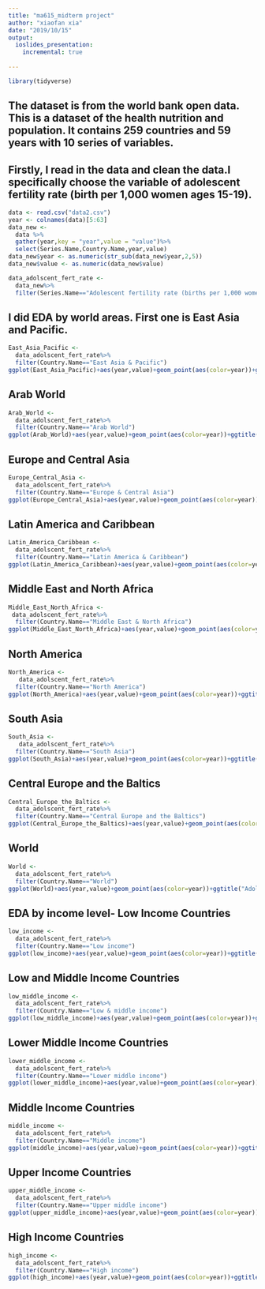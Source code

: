 ```yaml
---
title: "ma615_midterm project"
author: "xiaofan xia"
date: "2019/10/15"
output: 
  ioslides_presentation:
    incremental: true
    
---
```


```r
library(tidyverse)
```


## The dataset is from the world bank open data. This is a dataset of the health nutrition and population. It contains 259 countries and 59 years with 10 series of variables.


## Firstly, I read in the data and clean the data.I specifically choose the variable of adolescent fertility rate (birth per 1,000 women ages 15-19). 

```r
data <- read.csv("data2.csv") 
year <- colnames(data)[5:63]
data_new <- 
  data %>%
  gather(year,key = "year",value = "value")%>%
  select(Series.Name,Country.Name,year,value)
data_new$year <- as.numeric(str_sub(data_new$year,2,5))
data_new$value <- as.numeric(data_new$value) 

data_adolscent_fert_rate <-
  data_new%>%
  filter(Series.Name=="Adolescent fertility rate (births per 1,000 women ages 15-19)")
```


## I did EDA by world areas. First one is East Asia and Pacific.
```r
East_Asia_Pacific <- 
  data_adolscent_fert_rate%>%
  filter(Country.Name=="East Asia & Pacific")
ggplot(East_Asia_Pacific)+aes(year,value)+geom_point(aes(color=year))+ggtitle("Adolescent fertility rate of East Asia & Pacific")
```

## Arab World
```r
Arab_World <- 
  data_adolscent_fert_rate%>%
  filter(Country.Name=="Arab World")
ggplot(Arab_World)+aes(year,value)+geom_point(aes(color=year))+ggtitle("Adolescent fertility rate of Arab World")
```

## Europe and Central Asia
```r
Europe_Central_Asia <- 
  data_adolscent_fert_rate%>%
  filter(Country.Name=="Europe & Central Asia")
ggplot(Europe_Central_Asia)+aes(year,value)+geom_point(aes(color=year))+ggtitle("Adolescent fertility rate of Europe & Central Asia")
```

## Latin America and Caribbean
```r
Latin_America_Caribbean <- 
  data_adolscent_fert_rate%>%
  filter(Country.Name=="Latin America & Caribbean")
ggplot(Latin_America_Caribbean)+aes(year,value)+geom_point(aes(color=year))+ggtitle("Adolescent fertility rate of Latin America & Caribbean")
```

## Middle East and North Africa
```r
Middle_East_North_Africa <-
 data_adolscent_fert_rate%>%
  filter(Country.Name=="Middle East & North Africa")
ggplot(Middle_East_North_Africa)+aes(year,value)+geom_point(aes(color=year))+ggtitle("Adolescent fertility rate of Middle East & North Africa")
```

## North America
```r
North_America <-
   data_adolscent_fert_rate%>%
  filter(Country.Name=="North America")
ggplot(North_America)+aes(year,value)+geom_point(aes(color=year))+ggtitle("Adolescent fertility rate of North America")
```

## South Asia
```r
South_Asia <-
   data_adolscent_fert_rate%>%
  filter(Country.Name=="South Asia")
ggplot(South_Asia)+aes(year,value)+geom_point(aes(color=year))+ggtitle("Adolescent fertility rate of South Asia")
```

## Central Europe and the Baltics
```r
Central_Europe_the_Baltics <-
  data_adolscent_fert_rate%>%
  filter(Country.Name=="Central Europe and the Baltics")
ggplot(Central_Europe_the_Baltics)+aes(year,value)+geom_point(aes(color=year))+ggtitle("Adolescent fertility rate of Central Europe and the Baltics")
```

## World
```r
World <-
  data_adolscent_fert_rate%>%
  filter(Country.Name=="World")
ggplot(World)+aes(year,value)+geom_point(aes(color=year))+ggtitle("Adolescent fertility rate of the World")
```

## EDA by income level- Low Income Countries
```r
low_income <- 
  data_adolscent_fert_rate%>%
  filter(Country.Name=="Low income")
ggplot(low_income)+aes(year,value)+geom_point(aes(color=year))+ggtitle("Adolescent fertility rate of low income countries")

```

## Low and Middle Income Countries
```r
low_middle_income <- 
  data_adolscent_fert_rate%>%
  filter(Country.Name=="Low & middle income")
ggplot(low_middle_income)+aes(year,value)+geom_point(aes(color=year))+ggtitle("Adolescent fertility rate of low and middle income countries")
```


## Lower Middle Income Countries
```r
lower_middle_income <- 
  data_adolscent_fert_rate%>%
  filter(Country.Name=="Lower middle income")
ggplot(lower_middle_income)+aes(year,value)+geom_point(aes(color=year))+ggtitle("Adolescent fertility rate of lower middle income countries")
```

## Middle Income Countries
```r
middle_income <- 
  data_adolscent_fert_rate%>%
  filter(Country.Name=="Middle income")
ggplot(middle_income)+aes(year,value)+geom_point(aes(color=year))+ggtitle("Adolescent fertility rate of middle income countries")
```

## Upper Income Countries
```r
upper_middle_income <- 
  data_adolscent_fert_rate%>%
  filter(Country.Name=="Upper middle income")
ggplot(upper_middle_income)+aes(year,value)+geom_point(aes(color=year))+ggtitle("Adolescent fertility rate of upper middle income countries")
```

## High Income Countries
```r
high_income <- 
  data_adolscent_fert_rate%>%
  filter(Country.Name=="High income")
ggplot(high_income)+aes(year,value)+geom_point(aes(color=year))+ggtitle("Adolescent fertility rate of high income countries")
```
